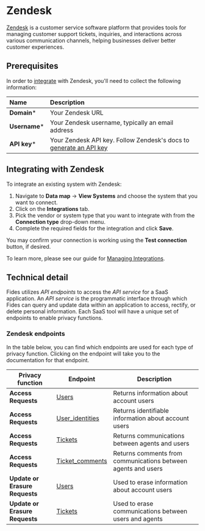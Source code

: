 # Zendesk
[Zendesk](https://www.zendesk.com/) is a customer service software platform that provides tools for managing customer support tickets, inquiries, and interactions across various communication channels, helping businesses deliver better customer experiences.

## Prerequisites

In order to [integrate](/user-guides/integrations) with Zendesk, you'll need to collect the following information:

| Name                       | Description                                                                                                                             |
| :------------------------- | :-------------------------------------------------------------------------------------------------------------------------------------- |
| **Domain***                | Your Zendesk URL |
| **Username***                | Your Zendesk username, typically an email address |
| **API key***               | Your Zendesk API key. Follow Zendesk's docs to [generate an API key](https://support.zendesk.com/hc/en-us/articles/4408889192858-Generating-a-new-API-token#:~:text=To%20generate%20an%20API%20token,be%20enabled%20in%20your%20account.&text=an%20API%20token-,In%20Admin%20Center%2C%20click%20Apps%20and%20integrations%20in%20the%20sidebar,token%20is%20generated%20and%20displayed) |


## Integrating with Zendesk
To integrate an existing system with Zendesk:

1. Navigate to **Data map** → **View Systems** and choose the system that you want to connect.
2. Click on the **Integrations** tab.
3. Pick the vendor or system type that you want to integrate with from the **Connection type** drop-down menu.
4. Complete the required fields for the integration and click **Save**. 

You may confirm your connection is working using the **Test connection** button, if desired.

To learn more, please see our guide for [Managing Integrations](/user-guides/integrations/manage-integrations).

## Technical detail 

Fides utilizes _API endpoints_ to access the _API service_ for a SaaS application. An _API service_ is the programmatic interface through which Fides can query and update data within an application to access, rectify, or delete personal information. Each SaaS tool will have a unique set of endpoints to enable privacy functions. 

### Zendesk endpoints
In the table below, you can find which endpoints are used for each type of privacy function. Clicking on the endpoint will take you to the documentation for that endpoint.

| Privacy function | Endpoint | Description |
|----|----|----|
| **Access Requests**            | [Users](https://developer.zendesk.com/api-reference/sales-crm/resources/users/) | Returns information about account users |
| **Access Requests**            | [User_identities](https://developer.zendesk.com/api-reference/ticketing/users/user_identities/) | Returns identifiable information about account users |
| **Access Requests**            | [Tickets](https://developer.zendesk.com/api-reference/ticketing/tickets/tickets/) | Returns communications between agents and users |
| **Access Requests**            | [Ticket_comments](https://developer.zendesk.com/api-reference/ticketing/tickets/ticket_comments/) | Returns comments from communications between agents and users |
| **Update or Erasure Requests** | [Users](https://developer.zendesk.com/api-reference/ticketing/users/users/#delete-user) | Used to erase information about account users |
| **Update or Erasure Requests** | [Tickets](https://developer.zendesk.com/api-reference/ticketing/tickets/tickets/) | Used to erase communications between users and agents |




